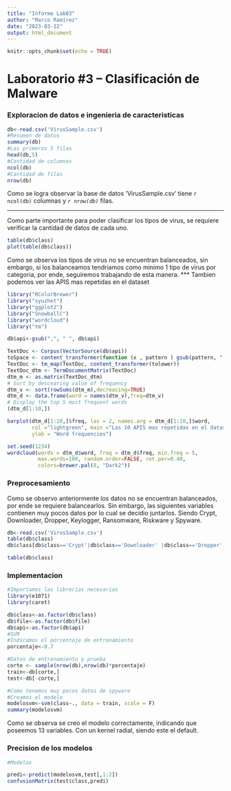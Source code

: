 ```yaml
---
title: "Informe Lab03"
author: "Marco Ramírez"
date: "2023-03-12"
output: html_document
---
```


```r
knitr::opts_chunk$set(echo = TRUE)
```

# Laboratorio #3 – Clasificación de Malware

### Exploracion de datos e ingenieria de caracteristicas

```r
db<-read.csv('VirusSample.csv')
#Resumen de datos
summary(db)
#Las primeros 5 filas
head(db,5)
#Cantidad de columnas
ncol(db)
#Cantidad de filas
nrow(db)

```

Como se logra observar la base de datos 'VirusSample.csv' tiene `r ncol(db)` columnas y *`r nrow(db)`* filas.

***
Como parte importante para poder clasificar los tipos de virus, se requiere verificar la cantidad de datos de cada uno. 

```r
table(db$class)
plot(table(db$class))
```

Como se observa los tipos de virus no se encuentran balanceados, sin embargo, si los balanceamos tendriamos como minimo 1 tipo de virus por categoria, por ende, seguiremos trabajando de esta manera.
***
Tambien podemos ver las APIS mas repetidas en el dataset
```r
library("RColorBrewer")
library("syuzhet")
library("ggplot2")
library("SnowballC")
library("wordcloud")
library("tm")

db$api<-gsub(",", " ", db$api)

TextDoc <- Corpus(VectorSource(db$api))
toSpace <- content_transformer(function (x , pattern ) gsub(pattern, " ", x))
TextDoc <- tm_map(TextDoc, content_transformer(tolower))
TextDoc_dtm <- TermDocumentMatrix(TextDoc)
dtm_m <- as.matrix(TextDoc_dtm)
# Sort by descearing value of frequency
dtm_v <- sort(rowSums(dtm_m),decreasing=TRUE)
dtm_d <- data.frame(word = names(dtm_v),freq=dtm_v)
# Display the top 5 most frequent words
(dtm_d[1:10,])

barplot(dtm_d[1:10,]$freq, las = 2, names.arg = dtm_d[1:10,]$word,
        col ="lightgreen", main ="Las 10 APIS mas repetidas en el dataset",
        ylab = "Word frequencies")

set.seed(1234)
wordcloud(words = dtm_d$word, freq = dtm_d$freq, min.freq = 5,
          max.words=100, random.order=FALSE, rot.per=0.40, 
          colors=brewer.pal(8, "Dark2"))


```

### Preprocesamiento

Como se observo anteriormente los datos no se encuentran balanceados, por ende se requiere balancearlos. Sin embargo, las siguientes variables contienen muy pocos datos por lo cual se decidio juntarlos. Siendo Crypt, Downloader, Dropper, Keylogger, Ransomware, Riskware y Spyware.

```r
db<-read.csv('VirusSample.csv')
table(db$class)
db$class[db$class=='Crypt'|db$class=='Downloader' |db$class=='Dropper' |  db$class=='Keylogger'| db$class=='Ransomware'|db$class=='Riskware'| db$class=='Spyware'] <- 'Otro'

table(db$class)
```

### Implementacion

```r
#Importamos las librerias necesarias
library(e1071)
library(caret)

db$class<-as.factor(db$class)
db$file<-as.factor(db$file)
db$api<-as.factor(db$api)
#SVM
#Indicamos el porcentaje de entranamiento
porcentaje<-0.7

#Datos de entrenamiento y prueba
corte <- sample(nrow(db),nrow(db)*porcentaje)
train<-db[corte,]
test<-db[-corte,]

#Como tenemos muy pocos datos de spyware 
#Creamos el modelo
modelosvm<-svm(class~., data = train, scale = F)
summary(modelosvm)
```

Como se observa se creo el modelo correctamente, indicando que poseemos 13 variables. Con un kernel radial, siendo este el default.


### Precision de los modelos

```r
#Modelos

predi<-predict(modelosvm,test[,1:2])
confusionMatrix(test$class,predi)

```


